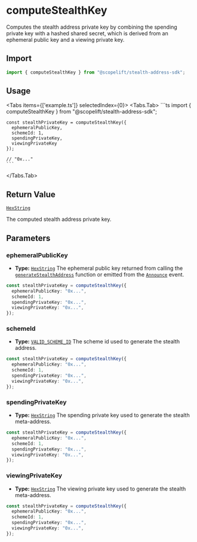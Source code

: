 
# computeStealthKey

Computes the stealth address private key by combining the spending private key with a hashed shared secret, which is derived from an ephemeral public key and a viewing private key.

## Import

```ts
import { computeStealthKey } from "@scopelift/stealth-address-sdk";
```

## Usage

<Tabs items={['example.ts']} selectedIndex={0}>
  <Tabs.Tab>
    ```ts
    import { computeStealthKey } from "@scopelift/stealth-address-sdk";

    const stealthPrivateKey = computeStealthKey({
      ephemeralPublicKey,
      schemeId: 1,
      spendingPrivateKey,
      viewingPrivateKey
    });

    // "0x..."
    ```

  </Tabs.Tab>
</Tabs>

## Return Value

[`HexString`](../glossary/types.md#hexstring)

The computed stealth address private key.

## Parameters

### ephemeralPublicKey

- **Type:** [`HexString`](../glossary/types.md#hexstring)
  The ephemeral public key returned from calling the [`generateStealthAddress`](./generateStealthAddress.mdx) function or emitted from the [`Announce`](../glossary/types.mdx#announce) event.

```ts {2}
const stealthPrivateKey = computeStealthKey({
  ephemeralPublicKey: "0x...",
  schemeId: 1,
  spendingPrivateKey: "0x...",
  viewingPrivateKey: "0x...",
});
```

### schemeId

- **Type:** [`VALID_SCHEME_ID`](../glossary/types.mdx#valid_scheme_id)
  The scheme id used to generate the stealth address.

```ts {3}
const stealthPrivateKey = computeStealthKey({
  ephemeralPublicKey: "0x...",
  schemeId: 1,
  spendingPrivateKey: "0x...",
  viewingPrivateKey: "0x...",
});
```

### spendingPrivateKey

- **Type:** [`HexString`](../glossary/types.md#hexstring)
  The spending private key used to generate the stealth meta-address.

```ts {4}
const stealthPrivateKey = computeStealthKey({
  ephemeralPublicKey: "0x...",
  schemeId: 1,
  spendingPrivateKey: "0x...",
  viewingPrivateKey: "0x...",
});
```

### viewingPrivateKey

- **Type:** [`HexString`](../glossary/types.md#hexstring)
  The viewing private key used to generate the stealth meta-address.

```ts {5}
const stealthPrivateKey = computeStealthKey({
  ephemeralPublicKey: "0x...",
  schemeId: 1,
  spendingPrivateKey: "0x...",
  viewingPrivateKey: "0x...",
});
```
